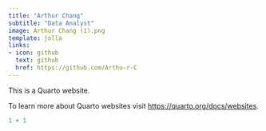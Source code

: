 ---
title: "Arthur Chang"
subtitle: "Data Analyst"
image: Arthur Chang (1).png
template: jolla
links:
- icon: github
  text: github
  href: https://github.com/Arthu-r-C
---

This is a Quarto website.

To learn more about Quarto websites visit <https://quarto.org/docs/websites>.

```{r}
1 + 1
```
